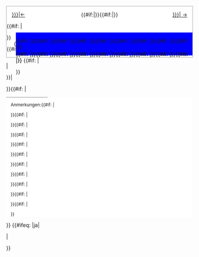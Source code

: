 <includeonly><div class="float-{{{FLOAT|right}}}" style="position:relative; background:#FFF; border:1px solid #A9A9A9; margin:0 {{#ifeq:{{{FLOAT}}}|left|1em 1em 0|0 1em 1em}};">
<div style="position:relative; background:#FFF; width:{{{BREITE|80}}}px; height:{{#ifexpr: {{{MAX|100}}}>= 100|{{#expr: 367{{#if: {{{ERGEBNISALT1|}}}||-16}}{{#if: {{{TITEL2|}}}|+22}}}}|{{#expr:67{{#if: {{{ERGEBNISALT1|}}}||-16}}{{#if: {{{TITEL2|}}}|+22}}+{{#if: {{{DIFF2|}}}|{{#ifexpr: (({{{MAX|0}}}*10) mod 100)>40|{{#expr: ((({{{MAX|0}}}*10) mod 100))*0.2}}|9}}|{{#ifexpr: (({{{MAX|0}}}*10) mod 100)>30|{{#expr: ((({{{MAX|0}}}*10) mod 100))*0.3}}|9}}}}+ 30*(ceil ((0.1* {{{MAX|}}})))}}}}px; margin:0;">
<div style="position:relative; bottom:0px; left:0px; z-index:0; background:transparent; width:100%; text-align:center;">{{#if:{{{WAHLDAVORLINK|}}}|<span style="position:absolute;left:1em;top:0em">[[{{{WAHLDAVORLINK|}}}|← {{{WAHLDAVORTEXT|}}}]]</span>}}<span style="position:relative;center">'''{{{TITEL|}}}'''</span>{{#if:{{{WAHLDANACHLINK|}}}|<span style="position:absolute;right:1em;top:0em">[[{{{WAHLDANACHLINK|}}}|{{{WAHLDANACHTEXT|}}} →]]</span>}}</div>
{{#if: {{{TITEL2|}}}|<div style="position:relative; z-index:0; background:transparent; width:100%; text-align:center;">{{{TITEL2|}}}</div>}}
<div style="position:absolute; bottom:{{#expr: 41{{#if: {{{ERGEBNISALT1|}}}||-16}}}}px; width:{{#expr: {{{BREITE|80}}}-15}}px; left:5px; z-index:0; background:transparent;">
{{Wahldiagramm/Achse|{{{MAX|100}}}|{{{DIFF2|}}}}}</div>
<div style="position:absolute; bottom:{{#expr: 42{{#if: {{{ERGEBNISALT1|}}}||-16}}}}px; left:25px; z-index:1; background:transparent;">
{{Wahldiagramm/BalkenDiv|{{{ERGEBNIS1|}}}|{{{ERGEBNISALT1|}}}|{{{DIFFERENZ1|}}}|{{{PARTEI1|}}}|{{{FARBE1|}}}|{{{FARBEHELL1|}}}|{{{PROZENT|}}}|0|{{{DIFF2|}}}|{{{LAND|}}}}}{{#if: {{{ERGEBNIS2|}}}|{{Wahldiagramm/BalkenDiv|{{{ERGEBNIS2|}}}|{{{ERGEBNISALT2|}}}|{{{DIFFERENZ2|}}}|{{{PARTEI2|}}}|{{{FARBE2|}}}|{{{FARBEHELL2|}}}|{{{PROZENT|}}}|45|{{{DIFF2|}}}|{{{LAND|}}}}}}}{{#if: {{{ERGEBNIS3|}}}|{{Wahldiagramm/BalkenDiv|{{{ERGEBNIS3|}}}|{{{ERGEBNISALT3|}}}|{{{DIFFERENZ3|}}}|{{{PARTEI3|}}}|{{{FARBE3|}}}|{{{FARBEHELL3|}}}|{{{PROZENT|}}}|90|{{{DIFF2|}}}|{{{LAND|}}}}}}}{{#if: {{{ERGEBNIS4|}}}|{{Wahldiagramm/BalkenDiv|{{{ERGEBNIS4|}}}|{{{ERGEBNISALT4|}}}|{{{DIFFERENZ4|}}}|{{{PARTEI4|}}}|{{{FARBE4|}}}|{{{FARBEHELL4|}}}|{{{PROZENT|}}}|135|{{{DIFF2|}}}|{{{LAND|}}}}}}}{{#if: {{{ERGEBNIS5|}}}|{{Wahldiagramm/BalkenDiv|{{{ERGEBNIS5|}}}|{{{ERGEBNISALT5|}}}|{{{DIFFERENZ5|}}}|{{{PARTEI5|}}}|{{{FARBE5|}}}|{{{FARBEHELL5|}}}|{{{PROZENT|}}}|180|{{{DIFF2|}}}|{{{LAND|}}}}}}}{{#if: {{{ERGEBNIS6|}}}|{{Wahldiagramm/BalkenDiv|{{{ERGEBNIS6|}}}|{{{ERGEBNISALT6|}}}|{{{DIFFERENZ6|}}}|{{{PARTEI6|}}}|{{{FARBE6|}}}|{{{FARBEHELL6|}}}|{{{PROZENT|}}}|225|{{{DIFF2|}}}|{{{LAND|}}}}}}}{{#if: {{{ERGEBNIS7|}}}|{{Wahldiagramm/BalkenDiv|{{{ERGEBNIS7|}}}|{{{ERGEBNISALT7|}}}|{{{DIFFERENZ7|}}}|{{{PARTEI7|}}}|{{{FARBE7|}}}|{{{FARBEHELL7|}}}|{{{PROZENT|}}}|270|{{{DIFF2|}}}|{{{LAND|}}}}}}}{{#if: {{{ERGEBNIS8|}}}|{{Wahldiagramm/BalkenDiv|{{{ERGEBNIS8|}}}|{{{ERGEBNISALT8|}}}|{{{DIFFERENZ8|}}}|{{{PARTEI8|}}}|{{{FARBE8|}}}|{{{FARBEHELL8|}}}|{{{PROZENT|}}}|315|{{{DIFF2|}}}|{{{LAND|}}}}}}}{{#if: {{{ERGEBNIS9|}}}|{{Wahldiagramm/BalkenDiv|{{{ERGEBNIS9|}}}|{{{ERGEBNISALT9|}}}|{{{DIFFERENZ9|}}}|{{{PARTEI9|}}}|{{{FARBE9|}}}|{{{FARBEHELL9|}}}|{{{PROZENT|}}}|360|{{{DIFF2|}}}|{{{LAND|}}}}}}}{{#if: {{{ERGEBNIS10|}}}|{{Wahldiagramm/BalkenDiv|{{{ERGEBNIS10|}}}|{{{ERGEBNISALT10|}}}|{{{DIFFERENZ10|}}}|{{{PARTEI10|}}}|{{{FARBE10|}}}|{{{FARBEHELL10|}}}|{{{PROZENT|}}}|405|{{{DIFF2|}}}|{{{LAND|}}}}}}}
{{#if: {{{SPERRKLAUSEL|}}}|<div style="position:absolute; bottom:{{#expr: {{{SPERRKLAUSEL|0}}}*3 - 1}}px; left:-10; background:#555; opacity:0.6; height:2px; width:{{#if:{{{SPERRKLAUSELBREITE|}}}|{{{SPERRKLAUSELBREITE|}}}|{{#expr:{{{BREITE|80}}} - 40}}}}px;"></div>}}</div>
<div style="position:absolute; bottom:{{#expr: 20{{#if: {{{ERGEBNISALT1|}}}||-16}}}}px; left:25px; z-index:2; background:transparent;">
{{Wahldiagramm/LegendeDiv|0|{{Wahldiagramm/Partei|{{{PARTEI1|}}}|link|{{{LAND|AT}}}}}|{{{JAHRNEU}}}|{{{ANMERKUNG1|}}}}}{{#if: {{{ERGEBNIS2|}}}|{{Wahldiagramm/LegendeDiv|45|{{Wahldiagramm/Partei|{{{PARTEI2|}}}|link|{{{LAND|AT}}}}}|{{{JAHRNEU}}}|{{{ANMERKUNG2|}}}}}}}{{#if: {{{ERGEBNIS3|}}}|{{Wahldiagramm/LegendeDiv|90|{{Wahldiagramm/Partei|{{{PARTEI3|}}}|link|{{{LAND|AT}}}}}|{{{JAHRNEU}}}|{{{ANMERKUNG3|}}}}}}}{{#if: {{{ERGEBNIS4|}}}|{{Wahldiagramm/LegendeDiv|135|{{Wahldiagramm/Partei|{{{PARTEI4|}}}|link|{{{LAND|AT}}}}}|{{{JAHRNEU}}}|{{{ANMERKUNG4|}}}}}}}{{#if: {{{ERGEBNIS5|}}}|{{Wahldiagramm/LegendeDiv|180|{{Wahldiagramm/Partei|{{{PARTEI5|}}}|link|{{{LAND|AT}}}}}|{{{JAHRNEU}}}|{{{ANMERKUNG5|}}}}}}}{{#if: {{{ERGEBNIS6|}}}|{{Wahldiagramm/LegendeDiv|225|{{Wahldiagramm/Partei|{{{PARTEI6|}}}|link|{{{LAND|AT}}}}}|{{{JAHRNEU}}}|{{{ANMERKUNG6|}}}}}}}{{#if: {{{ERGEBNIS7|}}}|{{Wahldiagramm/LegendeDiv|270|{{Wahldiagramm/Partei|{{{PARTEI7|}}}|link|{{{LAND|AT}}}}}|{{{JAHRNEU}}}|{{{ANMERKUNG7|}}}}}}}{{#if: {{{ERGEBNIS8|}}}|{{Wahldiagramm/LegendeDiv|315|{{Wahldiagramm/Partei|{{{PARTEI8|}}}|link|{{{LAND|AT}}}}}|{{{JAHRNEU}}}|{{{ANMERKUNG8|}}}}}}}{{#if: {{{ERGEBNIS9|}}}|{{Wahldiagramm/LegendeDiv|360|{{Wahldiagramm/Partei|{{{PARTEI9|}}}|link|{{{LAND|AT}}}}}|{{{JAHRNEU}}}|{{{ANMERKUNG9|}}}}}}}{{#if: {{{ERGEBNIS10|}}}|{{Wahldiagramm/LegendeDiv|405|{{Wahldiagramm/Partei|{{{PARTEI10|}}}|link|{{{LAND|AT}}}}}|{{{JAHRNEU}}}|{{{ANMERKUNG10|}}}}}}}</div>{{#if: {{{ERGEBNISALT1|}}}|
{{#if: {{{DIFF2|}}}|<div style="position:absolute; bottom:0px; left:0px; z-index:0; background:transparent; width:100%; text-align:center;">{{#if: {{{ERGEBNIS2|}}}|{{#if: {{{ERGEBNIS3|}}}|'''Gewinne und Verluste'''|'''Gewinne/Verluste'''}}|'''Gew./Verl.'''}}</div></div>{{Wahldiagramm/AchseDiff2|1={{Max|{{{DIFFERENZ1|0}}}|{{{DIFFERENZ2|0}}}|{{{DIFFERENZ3|0}}}|{{{DIFFERENZ4|0}}}|{{{DIFFERENZ5|0}}}|{{{DIFFERENZ6|0}}}|{{{DIFFERENZ7|0}}}|{{{DIFFERENZ8|0}}}|{{{DIFFERENZ9|0}}}|{{{DIFFERENZ10|0}}}}}|2={{Min|{{{DIFFERENZ1|0}}}|{{{DIFFERENZ2|0}}}|{{{DIFFERENZ3|0}}}|{{{DIFFERENZ4|0}}}|{{{DIFFERENZ5|0}}}|{{{DIFFERENZ6|0}}}|{{{DIFFERENZ7|0}}}|{{{DIFFERENZ8|0}}}|{{{DIFFERENZ9|0}}}|{{{DIFFERENZ10|0}}}}}|3={{{BREITE|80}}}|4={{{PROZENT|}}}|5={{{DIFFERENZ1|}}}|6={{{FARBE1|}}}|7={{{DIFFERENZ2|}}}|8={{{FARBE2|}}}|9={{{DIFFERENZ3|}}}|10={{{FARBE3|}}}|11={{{DIFFERENZ4|}}}|12={{{FARBE4|}}}|13={{{DIFFERENZ5|}}}|14={{{FARBE5|}}}|15={{{DIFFERENZ6|}}}|16={{{FARBE6|}}}|17={{{DIFFERENZ7|}}}|18={{{FARBE7|}}}|19={{{DIFFERENZ8|}}}|20={{{FARBE8|}}}|21={{{DIFFERENZ9|}}}|22={{{FARBE9|}}}|23={{{DIFFERENZ10|}}}|24={{{FARBE10|}}}|JAHRALT={{{JAHRALT|}}}|26={{{PARTEI1|}}}|27={{{PARTEI2|}}}|28={{{PARTEI3|}}}|29={{{PARTEI4|}}}|30={{{PARTEI5|}}}|31={{{PARTEI6|}}}|32={{{PARTEI7|}}}|33={{{PARTEI8|}}}|34={{{PARTEI9|}}}|35={{{PARTEI10|}}}|ANMERKUNGJAHR={{{ANMERKUNGJAHR|}}}|JAHRNEU={{{JAHRNEU|}}}}}<div style="position:absolute; bottom:5px; left:25px; background:blue;">
{{Wahldiagramm/LegendeDiv|0|{{Wahldiagramm/Partei|{{{PARTEI1|}}}|link|{{{LAND|AT}}}}}|{{{JAHRNEU}}}|{{{ANMERKUNG1|}}}}}{{#if: {{{ERGEBNIS2|}}}|{{Wahldiagramm/LegendeDiv|45|{{Wahldiagramm/Partei|{{{PARTEI2|}}}|link|{{{LAND|AT}}}}}|{{{JAHRNEU}}}|{{{ANMERKUNG2|}}}}}}}{{#if: {{{ERGEBNIS3|}}}|{{Wahldiagramm/LegendeDiv|90|{{Wahldiagramm/Partei|{{{PARTEI3|}}}|link|{{{LAND|AT}}}}}|{{{JAHRNEU}}}|{{{ANMERKUNG3|}}}}}}}{{#if: {{{ERGEBNIS4|}}}|{{Wahldiagramm/LegendeDiv|135|{{Wahldiagramm/Partei|{{{PARTEI4|}}}|link|{{{LAND|AT}}}}}|{{{JAHRNEU}}}|{{{ANMERKUNG4|}}}}}}}{{#if: {{{ERGEBNIS5|}}}|{{Wahldiagramm/LegendeDiv|180|{{Wahldiagramm/Partei|{{{PARTEI5|}}}|link|{{{LAND|AT}}}}}|{{{JAHRNEU}}}|{{{ANMERKUNG5|}}}}}}}{{#if: {{{ERGEBNIS6|}}}|{{Wahldiagramm/LegendeDiv|225|{{Wahldiagramm/Partei|{{{PARTEI6|}}}|link|{{{LAND|AT}}}}}|{{{JAHRNEU}}}|{{{ANMERKUNG6|}}}}}}}{{#if: {{{ERGEBNIS7|}}}|{{Wahldiagramm/LegendeDiv|270|{{Wahldiagramm/Partei|{{{PARTEI7|}}}|link|{{{LAND|AT}}}}}|{{{JAHRNEU}}}|{{{ANMERKUNG7|}}}}}}}{{#if: {{{ERGEBNIS8|}}}|{{Wahldiagramm/LegendeDiv|315|{{Wahldiagramm/Partei|{{{PARTEI8|}}}|link|{{{LAND|AT}}}}}|{{{JAHRNEU}}}|{{{ANMERKUNG8|}}}}}}}{{#if: {{{ERGEBNIS9|}}}|{{Wahldiagramm/LegendeDiv|360|{{Wahldiagramm/Partei|{{{PARTEI9|}}}|link|{{{LAND|AT}}}}}|{{{JAHRNEU}}}|{{{ANMERKUNG9|}}}}}}}{{#if: {{{ERGEBNIS10|}}}|{{Wahldiagramm/LegendeDiv|405|{{Wahldiagramm/Partei|{{{PARTEI10|}}}|link|{{{LAND|AT}}}}}|{{{JAHRNEU}}}|{{{ANMERKUNG10|}}}}}}}</div></div>
|
{{Wahldiagramm/LegendeDIFF1|{{{JAHRALT|}}}|{{{JAHRNEU|}}}|{{{FARBE1|}}}|{{{FARBEHELL1|}}}|{{{FARBE2|}}}|{{{FARBEHELL2|}}}|{{{FARBE3|}}}|{{{FARBEHELL3|}}}|{{{FARBE4|}}}|{{{FARBEHELL4|}}}|{{{FARBE5|}}}|{{{FARBEHELL5|}}}|{{{FARBE6|}}}|{{{FARBEHELL6|}}}|{{{FARBE7|}}}|{{{FARBEHELL7|}}}|{{{FARBE8|}}}|{{{FARBEHELL8|}}}|{{{FARBE9|}}}|{{{FARBEHELL9|}}}|{{{FARBE10|}}}|{{{FARBEHELL10|}}}}}
</div>}}|</div>}}{{#if: {{{ANMERKUNGa|}}}{{{ANMERKUNGb|}}}{{{ANMERKUNGc|}}}{{{ANMERKUNGd|}}}{{{ANMERKUNGe|}}}{{{ANMERKUNGf|}}}{{{ANMERKUNGg|}}}{{{ANMERKUNGh|}}}{{{ANMERKUNGi|}}}{{{ANMERKUNGj|}}}{{{ANMERKUNGz|}}}|<span style="display:none;">[[Vorlage:Wahldiagramm/Wartung/Anmerkungen]]</span>
<div style="position:relative; background:#FFF; width:{{{BREITE|80}}}px; border:0; margin:0;">
<div style="background-color:#888; height:1px; width:8em;"></div><div style="font-size:85%; padding-left:1em;">Anmerkungen:{{#if: {{{ANMERKUNGa|}}}|
<div id="WD_{{{JAHRNEU}}}_{{{ANMERKUNG1|}}}">[[#WD {{{JAHRNEU}}} {{{ANMERKUNG1}}} back|<sup>{{{ANMERKUNG1}}}</sup>]] {{{ANMERKUNGa}}}</div>}}{{#if: {{{ANMERKUNGb|}}}|
<div id="WD_{{{JAHRNEU}}}_{{{ANMERKUNG2|}}}">[[#WD {{{JAHRNEU}}} {{{ANMERKUNG2}}} back|<sup>{{{ANMERKUNG2}}}</sup>]] {{{ANMERKUNGb}}}</div>}}{{#if: {{{ANMERKUNGc|}}}|
<div id="WD_{{{JAHRNEU}}}_{{{ANMERKUNG3|}}}">[[#WD {{{JAHRNEU}}} {{{ANMERKUNG3}}} back|<sup>{{{ANMERKUNG3}}}</sup>]] {{{ANMERKUNGc}}}</div>}}{{#if: {{{ANMERKUNGd|}}}|
<div id="WD_{{{JAHRNEU}}}_{{{ANMERKUNG4|}}}">[[#WD {{{JAHRNEU}}} {{{ANMERKUNG4}}} back|<sup>{{{ANMERKUNG4}}}</sup>]] {{{ANMERKUNGd}}}</div>}}{{#if: {{{ANMERKUNGe|}}}|
<div id="WD_{{{JAHRNEU}}}_{{{ANMERKUNG5|}}}">[[#WD {{{JAHRNEU}}} {{{ANMERKUNG5}}} back|<sup>{{{ANMERKUNG5}}}</sup>]] {{{ANMERKUNGe}}}</div>}}{{#if: {{{ANMERKUNGf|}}}|
<div id="WD_{{{JAHRNEU}}}_{{{ANMERKUNG6|}}}">[[#WD {{{JAHRNEU}}} {{{ANMERKUNG6}}} back|<sup>{{{ANMERKUNG6}}}</sup>]] {{{ANMERKUNGf}}}</div>}}{{#if: {{{ANMERKUNGg|}}}|
<div id="WD_{{{JAHRNEU}}}_{{{ANMERKUNG7|}}}">[[#WD {{{JAHRNEU}}} {{{ANMERKUNG7}}} back|<sup>{{{ANMERKUNG7}}}</sup>]] {{{ANMERKUNGg}}}</div>}}{{#if: {{{ANMERKUNGh|}}}|
<div id="WD_{{{JAHRNEU}}}_{{{ANMERKUNG8|}}}">[[#WD {{{JAHRNEU}}} {{{ANMERKUNG8}}} back|<sup>{{{ANMERKUNG8}}}</sup>]] {{{ANMERKUNGh}}}</div>}}{{#if: {{{ANMERKUNGi|}}}|
<div id="WD_{{{JAHRNEU}}}_{{{ANMERKUNG9|}}}">[[#WD {{{JAHRNEU}}} {{{ANMERKUNG9}}} back|<sup>{{{ANMERKUNG9}}}</sup>]] {{{ANMERKUNGi}}}</div>}}{{#if: {{{ANMERKUNGj|}}}|
<div id="WD_{{{JAHRNEU}}}_{{{ANMERKUNG10|}}}">[[#WD {{{JAHRNEU}}} {{{ANMERKUNG10}}} back|<sup>{{{ANMERKUNG10}}}</sup>]] {{{ANMERKUNGj}}}</div>}}{{#if: {{{ANMERKUNGJAHR|}}}|
<div id="WD_{{{JAHRNEU}}}_{{{ANMERKUNGJAHR|}}}">[[#WD {{{JAHRNEU}}} {{{ANMERKUNGJAHR}}} back|<sup>{{{ANMERKUNGJAHR}}}</sup>]] {{{ANMERKUNGz}}}</div>}}
</div>
</div>}}<!-- Fehlererkennung / Wartungslisten 

-->{{#ifeq: {{{KEINFEHLER|}}}|ja|<div style="display:none; position:absolute;">[[Vorlage:Wahldiagramm/Wartung/KEINFEHLER-Parameter angegeben]]</div>|
<div style="display:none; position:absolute;">{{#ifexpr: (({{{ERGEBNIS1|0}}}+{{#if: {{{ERGEBNIS2|}}}|{{{ERGEBNIS2|}}}|0}}+{{#if: {{{ERGEBNIS3|}}}|{{{ERGEBNIS3|}}}|0}}+{{#if: {{{ERGEBNIS4|}}}|{{{ERGEBNIS4|}}}|0}}+{{#if: {{{ERGEBNIS5|}}}|{{{ERGEBNIS5|}}}|0}}+{{#if: {{{ERGEBNIS6|}}}|{{{ERGEBNIS6|}}}|0}}+{{#if: {{{ERGEBNIS7|}}}|{{{ERGEBNIS7|}}}|0}}+{{#if: {{{ERGEBNIS8|}}}|{{{ERGEBNIS8|}}}|0}}+{{#if: {{{ERGEBNIS9|}}}|{{{ERGEBNIS9|}}}|0}})+{{#if: {{{ERGEBNIS10|}}}|{{{ERGEBNIS10|}}}|0}})>100.201) or (({{{ERGEBNIS1|0}}}+{{#if: {{{ERGEBNIS2|}}}|{{{ERGEBNIS2|}}}|0}}+{{#if: {{{ERGEBNIS3|}}}|{{{ERGEBNIS3|}}}|0}}+{{#if: {{{ERGEBNIS4|}}}|{{{ERGEBNIS4|}}}|0}}+{{#if: {{{ERGEBNIS5|}}}|{{{ERGEBNIS5|}}}|0}}+{{#if: {{{ERGEBNIS6|}}}|{{{ERGEBNIS6|}}}|0}}+{{#if: {{{ERGEBNIS7|}}}|{{{ERGEBNIS7|}}}|0}}+{{#if: {{{ERGEBNIS8|}}}|{{{ERGEBNIS8|}}}|0}}+{{#if: {{{ERGEBNIS9|}}}|{{{ERGEBNIS9|}}}|0}}+{{#if: {{{ERGEBNIS10|}}}|{{{ERGEBNIS10|}}}|0}})<99.789)|<div style="display:none; position:absolute;">[[Vorlage:Wahldiagramm/Wartung/Neues Ergebnis nicht 100%]]</div>}}{{#ifexpr: (({{{ERGEBNISALT1|0}}}+{{#if: {{{ERGEBNISALT2|}}}|{{{ERGEBNISALT2|}}}|0}}+{{#if: {{{ERGEBNISALT3|}}}|{{{ERGEBNISALT3|}}}|0}}+{{#if: {{{ERGEBNISALT4|}}}|{{{ERGEBNISALT4|}}}|0}}+{{#if: {{{ERGEBNISALT5|}}}|{{{ERGEBNISALT5|}}}|0}}+{{#if: {{{ERGEBNISALT6|}}}|{{{ERGEBNISALT6|}}}|0}}+{{#if: {{{ERGEBNISALT7|}}}|{{{ERGEBNISALT7|}}}|0}}+{{#if: {{{ERGEBNISALT8|}}}|{{{ERGEBNISALT8|}}}|0}}+{{#if: {{{ERGEBNISALT9|}}}|{{{ERGEBNISALT9|}}}|0}}+{{#if: {{{ERGEBNISALT10|}}}|{{{ERGEBNISALT10|}}}|0}})=0) or ((({{{ERGEBNISALT1|0}}}+{{#if: {{{ERGEBNISALT2|}}}|{{{ERGEBNISALT2|}}}|0}}+{{#if: {{{ERGEBNISALT3|}}}|{{{ERGEBNISALT3|}}}|0}}+{{#if: {{{ERGEBNISALT4|}}}|{{{ERGEBNISALT4|}}}|0}}+{{#if: {{{ERGEBNISALT5|}}}|{{{ERGEBNISALT5|}}}|0}}+{{#if: {{{ERGEBNISALT6|}}}|{{{ERGEBNISALT6|}}}|0}}+{{#if: {{{ERGEBNISALT7|}}}|{{{ERGEBNISALT7|}}}|0}}+{{#if: {{{ERGEBNISALT8|}}}|{{{ERGEBNISALT8|}}}|0}}+{{#if: {{{ERGEBNISALT9|}}}|{{{ERGEBNISALT9|}}}|0}}+{{#if: {{{ERGEBNISALT10|}}}|{{{ERGEBNISALT10|}}}|0}})<100.201) and (({{{ERGEBNISALT1|0}}}+{{#if: {{{ERGEBNISALT2|}}}|{{{ERGEBNISALT2|}}}|0}}+{{#if: {{{ERGEBNISALT3|}}}|{{{ERGEBNISALT3|}}}|0}}+{{#if: {{{ERGEBNISALT4|}}}|{{{ERGEBNISALT4|}}}|0}}+{{#if: {{{ERGEBNISALT5|}}}|{{{ERGEBNISALT5|}}}|0}}+{{#if: {{{ERGEBNISALT6|}}}|{{{ERGEBNISALT6|}}}|0}}+{{#if: {{{ERGEBNISALT7|}}}|{{{ERGEBNISALT7|}}}|0}}+{{#if: {{{ERGEBNISALT8|}}}|{{{ERGEBNISALT8|}}}|0}}+{{#if: {{{ERGEBNISALT9|}}}|{{{ERGEBNISALT9|}}}|0}}+{{#if: {{{ERGEBNISALT10|}}}|{{{ERGEBNISALT10|}}}|0}})>99.789)) ||<div style="display:none; position:absolute;">[[Vorlage:Wahldiagramm/Wartung/Altes Ergebnis nicht 100%]]</div>}}{{#if: {{{PARTEI9|}}}|{{#if: {{{PARTEI8|}}}||<div style="display:none; position:absolute;">[[Vorlage:Wahldiagramm/Wartung/Ergebnis 9 alleine]]</div>}}}}{{#ifexpr: {{str len|{{{TITEL|}}}}}>(6{{#if: {{{ERGEBNIS1|}}}|+6}}{{#if: {{{ERGEBNIS2|}}}|+6}}{{#if: {{{ERGEBNIS3|}}}|+6}}{{#if: {{{ERGEBNIS4|}}}|+6}}{{#if: {{{ERGEBNIS5|}}}|+6}}{{#if: {{{ERGEBNIS6|}}}|+6}}{{#if: {{{ERGEBNIS7|}}}|+6}}{{#if: {{{ERGEBNIS8|}}}|+6}}{{#if: {{{ERGEBNIS9|}}}|+6}}{{#if: {{{ERGEBNIS10|}}}|+6}})|<div style="display:none; position:absolute;">[[Vorlage:Wahldiagramm/Wartung/TITEL zu lang]]</div>}}{{#ifeq: {{{FARBE1|}}}|FE01FE|<div style="display:none">[[Vorlage:Wahldiagramm/Wartung/Fehler in der Farbeingabe - Dunkel]]</div>}}{{#ifeq: {{{FARBE2|}}}|FE01FE|<div style="display:none">[[Vorlage:Wahldiagramm/Wartung/Fehler in der Farbeingabe - Dunkel]]</div>}}{{#ifeq: {{{FARBE3|}}}|FE01FE|<div style="display:none">[[Vorlage:Wahldiagramm/Wartung/Fehler in der Farbeingabe - Dunkel]]</div>}}{{#ifeq: {{{FARBE4|}}}|FE01FE|<div style="display:none">[[Vorlage:Wahldiagramm/Wartung/Fehler in der Farbeingabe - Dunkel]]</div>}}{{#ifeq: {{{FARBE5|}}}|FE01FE|<div style="display:none">[[Vorlage:Wahldiagramm/Wartung/Fehler in der Farbeingabe - Dunkel]]</div>}}{{#ifeq: {{{FARBE6|}}}|FE01FE|<div style="display:none">[[Vorlage:Wahldiagramm/Wartung/Fehler in der Farbeingabe - Dunkel]]</div>}}{{#ifeq: {{{FARBE7|}}}|FE01FE|<div style="display:none">[[Vorlage:Wahldiagramm/Wartung/Fehler in der Farbeingabe - Dunkel]]</div>}}{{#ifeq: {{{FARBE8|}}}|FE01FE|<div style="display:none">[[Vorlage:Wahldiagramm/Wartung/Fehler in der Farbeingabe - Dunkel]]</div>}}{{#ifeq: {{{FARBE9|}}}|FE01FE|<div style="display:none">[[Vorlage:Wahldiagramm/Wartung/Fehler in der Farbeingabe - Dunkel]]</div>}}{{#ifeq: {{{FARBE10|}}}|FE01FE|<div style="display:none">[[Vorlage:Wahldiagramm/Wartung/Fehler in der Farbeingabe - Dunkel]]</div>}}{{#ifeq: {{{FARBEHELL1|}}}|FF1493|<div style="display:none">[[Vorlage:Wahldiagramm/Wartung/Fehler in der Farbeingabe - Hell]]</div>}}{{#ifeq: {{{FARBEHELL2|}}}|FF1493|<div style="display:none">[[Vorlage:Wahldiagramm/Wartung/Fehler in der Farbeingabe - Hell]]</div>}}{{#ifeq: {{{FARBEHELL3|}}}|FF1493|<div style="display:none">[[Vorlage:Wahldiagramm/Wartung/Fehler in der Farbeingabe - Hell]]</div>}}{{#ifeq: {{{FARBEHELL4|}}}|FF1493|<div style="display:none">[[Vorlage:Wahldiagramm/Wartung/Fehler in der Farbeingabe - Hell]]</div>}}{{#ifeq: {{{FARBEHELL5|}}}|FF1493|<div style="display:none">[[Vorlage:Wahldiagramm/Wartung/Fehler in der Farbeingabe - Hell]]</div>}}{{#ifeq: {{{FARBEHELL6|}}}|FF1493|<div style="display:none">[[Vorlage:Wahldiagramm/Wartung/Fehler in der Farbeingabe - Hell]]</div>}}{{#ifeq: {{{FARBEHELL7|}}}|FF1493|<div style="display:none">[[Vorlage:Wahldiagramm/Wartung/Fehler in der Farbeingabe - Hell]]</div>}}{{#ifeq: {{{FARBEHELL8|}}}|FF1493|<div style="display:none">[[Vorlage:Wahldiagramm/Wartung/Fehler in der Farbeingabe - Hell]]</div>}}{{#ifeq: {{{FARBEHELL9|}}}|FF1493|<div style="display:none">[[Vorlage:Wahldiagramm/Wartung/Fehler in der Farbeingabe - Hell]]</div>}}{{#ifeq: {{{FARBEHELL10|}}}|FF1493|<div style="display:none">[[Vorlage:Wahldiagramm/Wartung/Fehler in der Farbeingabe - Hell]]</div>}}</div>}}</div></includeonly><noinclude>{{Documentation subpage}}</noinclude>